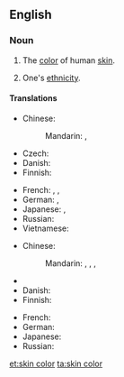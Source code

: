 ==English==
{{wikipedia|Human skin color}}

===Noun===
{{en-noun|-|head=[[skin]] [[color]]}}

# {{qualifier|literally}} The [[color]] of human [[skin]].
# {{qualifier|figuratively}} One's [[ethnicity]].

====Translations====
{{trans-top|color of human skin}}
* Chinese:
*: Mandarin: {{t-|cmn|膚色|sc=Hani}}, {{t-|cmn|肤色|tr=fūsè|sc=Hani}}
* Czech: {{t-|cs|barva pleti|f}}
* Danish: {{t-|da|hudfarve|c}}
* Finnish: {{t+|fi|ihonväri}}
{{trans-mid}}
* French: {{t+|fr|teint|m}}, {{t-|fr|couleur de la peau|m}}, {{t+|fr|complexion|f}}
* German: {{t+|de|Hautfarbe|f}}, {{t+|de|Teint|m}}
* Japanese: {{t-|ja|肌の色|tr=はだのいろ, hada-no iro|sc=Jpan}}, {{t-|ja|肌色|tr=はだいろ, hadairo|sc=Jpan}}
* Russian: {{t-|ru|цвет кожи|m|tr=cvet kóži|sc=Cyrl}}
* Vietnamese: {{t+|vi|màu da}}
{{trans-bottom}}

{{trans-top|ethnicity}}
* Chinese:
*: Mandarin: {{t-|cmn|種族|sc=Hani}}, {{t-|cmn|种族|tr=zhǒngzú|sc=Hani}}, {{t|cmn|膚色|sc=Hani}}, {{t|cmn|肤色|tr=fūsè|sc=Hani}}
* {{trreq|cs}}
* Danish: {{t-|da|hudfarve|c}}
* Finnish: {{t+|fi|ihonväri}}
{{trans-mid}}
* French: {{t-|fr|couleur de la peau|m}}
* German: {{t+|de|Hautfarbe|f}}
* Japanese: {{t-|ja|肌の色|tr=はだのいろ, hada-no iro|sc=Jpan}}
* Russian: {{t-|ru|цвет кожи|m|tr=cvet kóži|sc=Cyrl}}
{{trans-bottom}}

[[et:skin color]]
[[ta:skin color]]